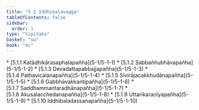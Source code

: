 ```yaml
---
title: "5.1 Iddhibalavagga"
tableOfContents: false
sidebar:
  order: 1
type: "tipitaka"
basket: "su"
book: "mi"
---
```



<DynamicBreadcrumb />



<TableOfContents book="mi" section="5.1">
* [5.1.1 Katādhikārasaphalapañha](5-1/5-1-1)
* [5.1.2 Sabbaññubhāvapañha](5-1/5-1-2)
* [5.1.3 Devadattapabbajjapañha](5-1/5-1-3)
* [5.1.4 Pathavicalanapañha](5-1/5-1-4)
* [5.1.5 Sivirājacakkhudānapañha](5-1/5-1-5)
* [5.1.6 Gabbhāvakkantipañha](5-1/5-1-6)
* [5.1.7 Saddhammantaradhānapañha](5-1/5-1-7)
* [5.1.8 Akusalacchedanapañha](5-1/5-1-8)
* [5.1.9 Uttarikaraṇīyapañha](5-1/5-1-9)
* [5.1.10 Iddhibaladassanapañha](5-1/5-1-10)
</TableOfContents>